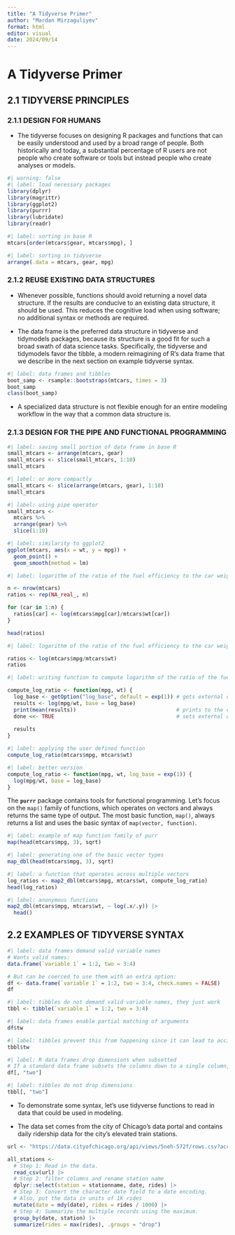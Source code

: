 ```yaml
---
title: "A Tidyverse Primer"
author: "Mardan Mirzaguliyev"
format: html
editor: visual
date: 2024/09/14
---
```


# A Tidyverse Primer

## 2.1 TIDYVERSE PRINCIPLES

### 2.1.1 DESIGN FOR HUMANS

-   The tidyverse focuses on designing R packages and functions that can be easily understood and used by a broad range of people. Both historically and today, a substantial percentage of R users are not people who create software or tools but instead people who create analyses or models.

```r
#| warning: false
#| label: load necessary packages
library(dplyr)
library(magrittr)
library(ggplot2)
library(purrr)
library(lubridate)
library(readr)
```

```r
#| label: sorting in base R
mtcars[order(mtcars$gear, mtcars$mpg), ]
```

```r
#| label: sorting in tidyverse
arrange(.data = mtcars, gear, mpg)
```

### 2.1.2 REUSE EXISTING DATA STRUCTURES

-   Whenever possible, functions should avoid returning a novel data structure. If the results are conducive to an existing data structure, it should be used. This reduces the cognitive load when using software; no additional syntax or methods are required.

-   The data frame is the preferred data structure in tidyverse and tidymodels packages, because its structure is a good fit for such a broad swath of data science tasks. Specifically, the tidyverse and tidymodels favor the tibble, a modern reimagining of R’s data frame that we describe in the next section on example tidyverse syntax.

```r
#| label: data frames and tibbles
boot_samp <- rsample::bootstraps(mtcars, times = 3)
boot_samp
class(boot_samp)
```

-   A specialized data structure is not flexible enough for an entire modeling workflow in the way that a common data structure is.

### 2.1.3 DESIGN FOR THE PIPE AND FUNCTIONAL PROGRAMMING

```r
#| label: saving small portion of data frame in base R
small_mtcars <- arrange(mtcars, gear)
small_mtcars <- slice(small_mtcars, 1:10)
small_mtcars
```

```r
#| label: or more compactly
small_mtcars <- slice(arrange(mtcars, gear), 1:10)
small_mtcars
```

```r
#| label: using pipe operator
small_mtcars <- 
  mtcars %>%
  arrange(gear) %>% 
  slice(1:10)
```

```r
#| label: similarity to ggplot2
ggplot(mtcars, aes(x = wt, y = mpg)) +
  geom_point() +
  geom_smooth(method = lm)
```

```r
#| label: logarithm of the ratio of the fuel efficiency to the car weight with for loop

n <- nrow(mtcars)
ratios <- rep(NA_real_, n)

for (car in 1:n) {
  ratios[car] <- log(mtcars$mpg[car]/mtcars$wt[car])
}

head(ratios)
```

```r
#| label: logarithm of the ratio of the fuel efficiency to the car weight with vectorized R code

ratios <- log(mtcars$mpg/mtcars$wt)
ratios
```

```r
#| label: writing function to compute logarithm of the ratio of the fuel efficiency to the car weight

compute_log_ratio <- function(mpg, wt) {
  log_base <- getOption("log_base", default = exp(1)) # gets external data
  results <- log(mpg/wt, base = log_base)           
  print(mean(results))                                # prints to the console
  done <<- TRUE                                       # sets external data
  
  results
}
```

```r
#| label: applying the user defined function
compute_log_ratio(mtcars$mpg, mtcars$wt)
```

```r
#| label: better version
compute_log_ratio <- function(mpg, wt, log_base = exp(1)) {
  log(mpg/wt, base = log_base)
}
```

The **`purrr`** package contains tools for functional programming. Let’s focus on the `map()` family of functions, which operates on vectors and always returns the same type of output. The most basic function, `map()`, always returns a list and uses the basic syntax of `map(vector, function)`.

```r
#| label: example of map function family of purr
map(head(mtcars$mpg, 3), sqrt)
```

```r
#| label: generating one of the basic vector types
map_dbl(head(mtcars$mpg, 3), sqrt)
```

```r
#| label: a function that operates across multiple vectors
log_ratios <- map2_dbl(mtcars$mpg, mtcars$wt, compute_log_ratio)
head(log_ratios)
```

```r
#| label: anonymous functions
map2_dbl(mtcars$mpg, mtcars$wt, ~ log(.x/.y)) |> 
  head()
```

## 2.2 EXAMPLES OF TIDYVERSE SYNTAX

```r
#| label: data frames demand valid variable names
# Wants valid names:
data.frame(`variable 1` = 1:2, two = 3:4)

# But can be coerced to use them with an extra option:
df <- data.frame(`variable 1` = 1:2, two = 3:4, check.names = FALSE)
df
```

```r
#| label: tibbles do not demand valid variable names, they just work
tbbl <- tibble(`variable 1` = 1:2, two = 3:4)
```

```r
#| label: data frames enable partial matching of arguments
df$tw
```

```r
#| label: tibbles prevent this from happening since it can lead to accidental errors
tbbl$tw
```

```r
#| label: R data frames drop dimensions when subsetted
# If a standard data frame subsets the columns down to a single column, the object is converted to a vector
df[, "two"]
```

```r
#| label: tibbles do not drop dimensions
tbbl[, "two"]
```

-   To demonstrate some syntax, let’s use tidyverse functions to read in data that could be used in modeling.

-   The data set comes from the city of Chicago’s data portal and contains daily ridership data for the city’s elevated train stations. 

```r
url <- "https://data.cityofchicago.org/api/views/5neh-572f/rows.csv?accessType=DOWNLOAD&bom=true&format=true"

all_stations <- 
  # Step 1: Read in the data.
  read_csv(url) |> 
  # Step 2: filter columns and rename station name
  dplyr::select(station = stationname, date, rides) |> 
  # Step 3: Convert the character date field to a date encoding.
  # Also, put the data in units of 1K rides
  mutate(date = mdy(date), rides = rides / 1000) |> 
  # Step 4: Summarize the multiple records using the maximum.
  group_by(date, station) |> 
  summarize(rides = max(rides), .groups = "drop")
```

